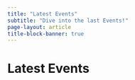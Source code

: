 ```yaml
---
title: "Latest Events"
subtitle: "Dive into the last Events!"
page-layout: article
title-block-banner: true
---
```


# Latest Events
